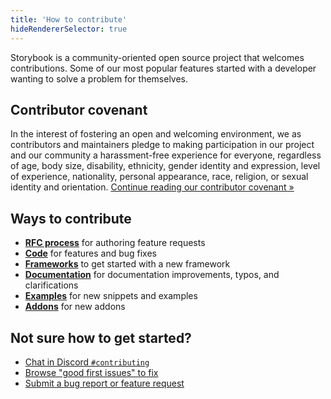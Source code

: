 ```yaml
---
title: 'How to contribute'
hideRendererSelector: true
---
```


Storybook is a community-oriented open source project that welcomes contributions. Some of our most popular features started with a developer wanting to solve a problem for themselves.

## Contributor covenant

In the interest of fostering an open and welcoming environment, we as contributors and maintainers pledge to making participation in our project and our community a harassment-free experience for everyone, regardless of age, body size, disability, ethnicity, gender identity and expression, level of experience, nationality, personal appearance, race, religion, or sexual identity and orientation. [Continue reading our contributor covenant »](https://github.com/storybookjs/storybook/blob/next/CODE_OF_CONDUCT.md)

## Ways to contribute

* [**RFC process**](./RFC.mdx) for authoring feature requests
* [**Code**](./code.mdx) for features and bug fixes
* [**Frameworks**](./framework.mdx) to get started with a new framework
* [**Documentation**](./documentation-updates.mdx) for documentation improvements, typos, and clarifications
* [**Examples**](./new-snippets.mdx) for new snippets and examples
* [**Addons**](./../addons/index.mdx) for new addons

## Not sure how to get started?

* [Chat in Discord `#contributing`](https://discord.com/channels/486522875931656193/839297503446695956)
* [Browse "good first issues" to fix](https://github.com/storybookjs/storybook/issues?q=is%3Aissue+is%3Aopen+label%3A%22good+first+issue%22)
* [Submit a bug report or feature request](https://github.com/storybookjs/storybook/issues)
